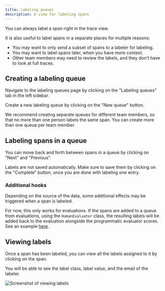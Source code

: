 ```yaml
---
title: Labeling queues
description: A view for labeling spans
---
```


You can always label a span right in the trace view.

It is also useful to label spans in a separate places for multiple reasons:
- You may want to only send a subset of spans to a labeler for labeling.
- You may want to label spans later, when you have more context.
- Other team members may need to review the labels, and they don't have to look at full traces.

## Creating a labeling queue

Navigate to the labeling queues page by clicking on the "Labeling queues" tab in the left sidebar.

Create a new labeling queue by clicking on the "New queue" button.

We recommend creating separate queues for different team members, so that no more than one person labels the same span.
You can create more than one queue per team member.

## Labeling spans in a queue

You can move back and forth between spans in a queue by clicking on "Next" and "Previous".

<Tip>
  Labels are not saved automatically.
  Make sure to save them by clicking on the "Complete" button,
  once you are done with labeling one entry.
</Tip>

### Additional hooks

Depending on the source of the data, some additional effects may be triggered when a span is labeled.

For now, this only works for evaluations. If the spans are added to a queue from evaluations,
using the `HumanEvaluator` class, the resulting labels will be added back to the evaluation alongside
the programmatic evaluator scores. See an example [here](/evaluations/configuration#registering-human-evaluators).

## Viewing labels

Once a span has been labeled, you can view all the labels assigned to it by clicking on the span.

You will be able to see the label class, label value, and the email of the labeler.

<Frame title="Example labels">
  <img src="/images/labels/view-labels.png" alt="Screenshot of viewing labels" />
</Frame>
